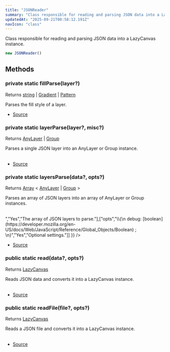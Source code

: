```yaml
---
title: "JSONReader"
summary: "Class responsible for reading and parsing JSON data into a LazyCanvas instance."
updatedAt: "2025-09-21T00:58:12.191Z"
navIcon: "class"
---
```





Class responsible for reading and parsing JSON data into a LazyCanvas instance.



```typescript
new JSONReader()
```




## Methods

### private static fillParse(layer?)
Returns [string](https://developer.mozilla.org/en-US/docs/Web/JavaScript/Reference/Global_Objects/String) | [Gradient](/LazyCanvas/Classes/Helpers/Gradient) | [Pattern](/LazyCanvas/Classes/Helpers/Pattern)

Parses the fill style of a layer.



<Table data={{ headers: [{"content":"Parameter","key":"parameter","sortable":true},{"content":"Type","key":"type","sortable":true},{"content":"Optional","key":"optional","sortable":true},{"content":"Description","key":"description"}], rows: [["layer","[JSONLayer](/LazyCanvas/types/JSONLayer)","Yes","The layer whose fill style is to be parsed."]] }} />



- [Source](https://github.com/NMMTY/LazyCanvas/blob/1d5786684b8ca8d543a4533b2b64f8d093b1e426/packages/lazycanvas/src/structures/helpers/readers/JSONReader.ts#L151)

### private static layerParse(layer?, misc?)
Returns [AnyLayer](/LazyCanvas/types/AnyLayer) | [Group](/LazyCanvas/Classes/Components/Group)

Parses a single JSON layer into an AnyLayer or Group instance.



<Table data={{ headers: [{"content":"Parameter","key":"parameter","sortable":true},{"content":"Type","key":"type","sortable":true},{"content":"Optional","key":"optional","sortable":true},{"content":"Description","key":"description"}], rows: [["layer","[IGroup](/LazyCanvas/interfaces/IGroup) | [Group](/LazyCanvas/Classes/Components/Group) | [JSONLayer](/LazyCanvas/types/JSONLayer)","Yes","The JSON layer to parse."],["misc","[IBaseLayerMisc](/LazyCanvas/interfaces/IBaseLayerMisc)","Yes","Miscellaneous options for the layer."]] }} />



- [Source](https://github.com/NMMTY/LazyCanvas/blob/1d5786684b8ca8d543a4533b2b64f8d093b1e426/packages/lazycanvas/src/structures/helpers/readers/JSONReader.ts#L116)

### private static layersParse(data?, opts?)
Returns [Array](https://developer.mozilla.org/en-US/docs/Web/JavaScript/Reference/Global_Objects/Array) \< [AnyLayer](/LazyCanvas/types/AnyLayer) | [Group](/LazyCanvas/Classes/Components/Group) \>

Parses an array of JSON layers into an array of AnyLayer or Group instances.



<Table data={{ headers: [{"content":"Parameter","key":"parameter","sortable":true},{"content":"Type","key":"type","sortable":true},{"content":"Optional","key":"optional","sortable":true},{"content":"Description","key":"description"}], rows: [["data","[Array](https://developer.mozilla.org/en-US/docs/Web/JavaScript/Reference/Global_Objects/Array) \\< [Group](/LazyCanvas/Classes/Components/Group) | [JSONLayer](/LazyCanvas/types/JSONLayer) \\>","Yes","The array of JSON layers to parse."],["opts","\\{\n  debug:   [boolean](https://developer.mozilla.org/en-US/docs/Web/JavaScript/Reference/Global_Objects/Boolean) ; \n}","Yes","Optional settings."]] }} />



- [Source](https://github.com/NMMTY/LazyCanvas/blob/1d5786684b8ca8d543a4533b2b64f8d093b1e426/packages/lazycanvas/src/structures/helpers/readers/JSONReader.ts#L94)

### public static read(data?, opts?)
Returns [LazyCanvas](/LazyCanvas/Classes/General/LazyCanvas)

Reads JSON data and converts it into a LazyCanvas instance.



<Table data={{ headers: [{"content":"Parameter","key":"parameter","sortable":true},{"content":"Type","key":"type","sortable":true},{"content":"Optional","key":"optional","sortable":true},{"content":"Description","key":"description"}], rows: [["data","[IOLazyCanvas](/LazyCanvas/interfaces/IOLazyCanvas)","Yes","The JSON data to read."],["opts","\\{\n  debug:   [boolean](https://developer.mozilla.org/en-US/docs/Web/JavaScript/Reference/Global_Objects/Boolean) ; \n}","Yes","Optional settings."]] }} />



- [Source](https://github.com/NMMTY/LazyCanvas/blob/1d5786684b8ca8d543a4533b2b64f8d093b1e426/packages/lazycanvas/src/structures/helpers/readers/JSONReader.ts#L40)

### public static readFile(file?, opts?)
Returns [LazyCanvas](/LazyCanvas/Classes/General/LazyCanvas)

Reads a JSON file and converts it into a LazyCanvas instance.



<Table data={{ headers: [{"content":"Parameter","key":"parameter","sortable":true},{"content":"Type","key":"type","sortable":true},{"content":"Optional","key":"optional","sortable":true},{"content":"Description","key":"description"}], rows: [["file","[string](https://developer.mozilla.org/en-US/docs/Web/JavaScript/Reference/Global_Objects/String)","Yes","The path to the JSON file."],["opts","\\{\n  debug:   [boolean](https://developer.mozilla.org/en-US/docs/Web/JavaScript/Reference/Global_Objects/Boolean) ; \n}","Yes","Optional settings."]] }} />



- [Source](https://github.com/NMMTY/LazyCanvas/blob/1d5786684b8ca8d543a4533b2b64f8d093b1e426/packages/lazycanvas/src/structures/helpers/readers/JSONReader.ts#L76)